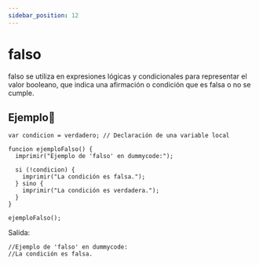 ```yaml
---
sidebar_position: 12
---
```



# falso
falso se utiliza en expresiones lógicas y condicionales para representar el valor booleano, que indica una afirmación o condición que es falsa o no se cumple.

## Ejemplo📝

```dummy
var condicion = verdadero; // Declaración de una variable local

funcion ejemploFalso() {
  imprimir("Ejemplo de 'falso' en dummycode:");

  si (!condicion) {
    imprimir("La condición es falsa.");
  } sino {
    imprimir("La condición es verdadera.");
  }
}

ejemploFalso();
```
Salida:

```dummy
//Ejemplo de 'falso' en dummycode:
//La condición es falsa.
```


